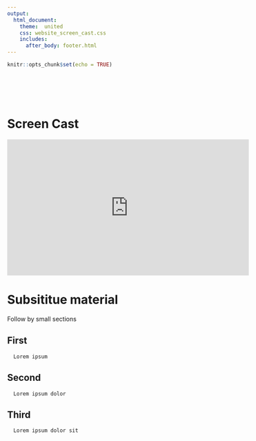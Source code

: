 ```yaml
---
output:
  html_document:
    theme:  united
    css: website_screen_cast.css
    includes:
      after_body: footer.html
---
```


```r
knitr::opts_chunk$set(echo = TRUE)
```

<div>
<h1> <h1>
<br / >
</div>

# Screen Cast

<div class="embed-responsive embed-responsive-16by9">
  <iframe width="560" height="315" src="https://www.youtube.com/embed/aJOTlE1K90k" frameborder="0" allow="accelerometer; autoplay; encrypted-media; gyroscope; picture-in-picture" allowfullscreen></iframe>
</div>

# Subsititue material {.tabset .tabset-fade .tabset-pills}
Follow by small sections

## First
      Lorem ipsum 

## Second
      Lorem ipsum dolor

## Third
      Lorem ipsum dolor sit 